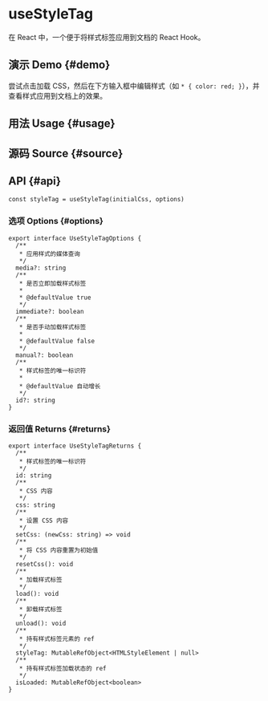 # useStyleTag


<HooksType category={frontmatter.category} />

在 React 中，一个便于将样式标签应用到文档的 React Hook。

## 演示 Demo \{#demo}

尝试点击加载 CSS，然后在下方输入框中编辑样式（如 `* { color: red; }`），并查看样式应用到文档上的效果。


<App />

## 用法 Usage \{#usage}



## 源码 Source \{#source}


<Source />

## API \{#api}

```tsx
const styleTag = useStyleTag(initialCss, options)
```

### 选项 Options \{#options}

```tsx
export interface UseStyleTagOptions {
  /**
   * 应用样式的媒体查询
   */
  media?: string
  /**
   * 是否立即加载样式标签
   *
   * @defaultValue true
   */
  immediate?: boolean
  /**
   * 是否手动加载样式标签
   *
   * @defaultValue false
   */
  manual?: boolean
  /**
   * 样式标签的唯一标识符
   *
   * @defaultValue 自动增长
   */
  id?: string
}
```

### 返回值 Returns \{#returns}

```tsx
export interface UseStyleTagReturns {
  /**
   * 样式标签的唯一标识符
   */
  id: string
  /**
   * CSS 内容
   */
  css: string
  /**
   * 设置 CSS 内容
   */
  setCss: (newCss: string) => void
  /**
   * 将 CSS 内容重置为初始值
   */
  resetCss(): void
  /**
   * 加载样式标签
   */
  load(): void
  /**
   * 卸载样式标签
   */
  unload(): void
  /**
   * 持有样式标签元素的 ref
   */
  styleTag: MutableRefObject<HTMLStyleElement | null>
  /**
   * 持有样式标签加载状态的 ref
   */
  isLoaded: MutableRefObject<boolean>
}
```
